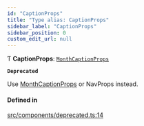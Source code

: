 ```yaml
---
id: "CaptionProps"
title: "Type alias: CaptionProps"
sidebar_label: "CaptionProps"
sidebar_position: 0
custom_edit_url: null
---
```


Ƭ **CaptionProps**: [`MonthCaptionProps`](/api/interfaces/MonthCaptionProps.md)

**`Deprecated`**

Use [MonthCaptionProps](/api/interfaces/MonthCaptionProps.md) or NavProps instead.

#### Defined in

[src/components/deprecated.ts:14](https://github.com/gpbl/react-day-picker/blob/cd80be68f/src/components/deprecated.ts#L14)
